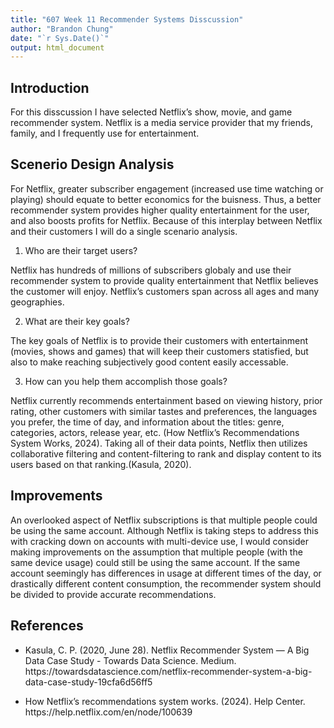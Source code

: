 ---
title: "607 Week 11 Recommender Systems Disscussion"
author: "Brandon Chung"
date: "`r Sys.Date()`"
output: html_document
---

## Introduction

For this disscussion I have selected Netflix's show, movie, and game recommender system. Netflix is a media service provider that my friends, family, and I frequently use for entertainment.



## Scenerio Design Analysis

For Netflix, greater subscriber engagement (increased use time watching or playing) should equate to better economics for the buisness. Thus, a better recommender system provides higher quality entertainment for the user, and also boosts profits for Netflix. Because of this interplay between Netflix and their customers I will do a single scenario analysis.

1. Who are their target users?

Netflix has hundreds of millions of subscribers globaly and use their recommender system to provide quality entertainment that Netflix believes the customer will enjoy. Netflix's customers span across all ages and many geographies. 

2. What are their key goals?

The key goals of Netflix is to provide their customers with entertainment (movies, shows and games) that will keep their customers statisfied, but also to make reaching subjectively good content easily accessable.

3. How can you help them accomplish those goals?

Netflix currently recommends entertainment based on viewing history, prior rating, other customers with similar tastes and preferences, the languages you prefer, the time of day, and information about the titles: genre, categories, actors, release year, etc. (How Netflix’s Recommendations System Works, 2024). Taking all of their data points, Netflix then utilizes collaborative filtering and content-filtering to rank and display content to its users based on that ranking.(Kasula, 2020).   



## Improvements

An overlooked aspect of Netflix subscriptions is that multiple people could be using the same account. Although Netflix is taking steps to address this with cracking down on accounts with multi-device use, I would consider making improvements on the assumption that multiple people (with the same device usage) could still be using the same account. If the same account seemingly has differences in usage at different times of the day, or drastically different content consumption, the recommender system should be divided to provide accurate recommendations.

## References 

- Kasula, C. P. (2020, June 28). Netflix Recommender System — A Big Data Case Study - Towards Data Science. Medium. 
https://towardsdatascience.com/netflix-recommender-system-a-big-data-case-study-19cfa6d56ff5

- How Netflix’s recommendations system works. (2024). Help Center.
https://help.netflix.com/en/node/100639

